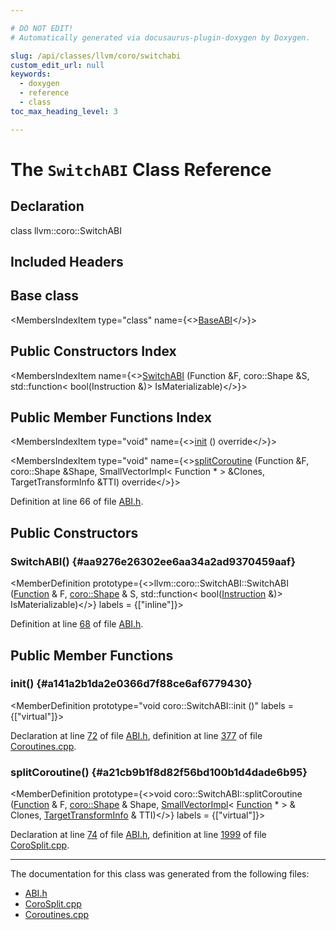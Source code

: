 ```yaml
---

# DO NOT EDIT!
# Automatically generated via docusaurus-plugin-doxygen by Doxygen.

slug: /api/classes/llvm/coro/switchabi
custom_edit_url: null
keywords:
  - doxygen
  - reference
  - class
toc_max_heading_level: 3

---
```





# The `SwitchABI` Class Reference

<DoxygenPage pluginConfig={pluginConfig}>



## Declaration

<CodeBlock>class llvm::coro::SwitchABI</CodeBlock>

## Included Headers

<IncludesList>
<IncludesListItem
  filePath="llvm/Transforms/Coroutines/ABI.h"
  permalink="/docs/api/files/include/include/llvm/include/llvm/transforms/include/llvm/transforms/coroutines/abi-h"
  isLocal="true" />
</IncludesList>

## Base class

<MembersIndex>

<MembersIndexItem
  type="class"
  name={<><a href="/docs/api/classes/llvm/coro/baseabi">BaseABI</a></>}>
</MembersIndexItem>

</MembersIndex>

## Public Constructors Index

<MembersIndex>

<MembersIndexItem
  name={<><a href="#aa9276e26302ee6aa34a2ad9370459aaf">SwitchABI</a> (Function &amp;F, coro::Shape &amp;S, std::function&lt; bool(Instruction &amp;)&gt; IsMaterializable)</>}>
</MembersIndexItem>

</MembersIndex>

## Public Member Functions Index

<MembersIndex>

<MembersIndexItem
  type="void"
  name={<><a href="#a141a2b1da2e0366d7f88ce6af6779430">init</a> () override</>}>
</MembersIndexItem>

<MembersIndexItem
  type="void"
  name={<><a href="#a21cb9b1f8d82f56bd100b1d4dade6b95">splitCoroutine</a> (Function &amp;F, coro::Shape &amp;Shape, SmallVectorImpl&lt; Function &#42; &gt; &amp;Clones, TargetTransformInfo &amp;TTI) override</>}>
</MembersIndexItem>

</MembersIndex>


Definition at line 66 of file <a href="/docs/api/files/include/include/llvm/include/llvm/transforms/include/llvm/transforms/coroutines/abi-h">ABI.h</a>.

<SectionDefinition>

## Public Constructors

### SwitchABI() {#aa9276e26302ee6aa34a2ad9370459aaf}

<MemberDefinition
  prototype={<>llvm::coro::SwitchABI::SwitchABI (<a href="/docs/api/classes/llvm/function">Function</a> &amp; F, <a href="/docs/api/structs/llvm/coro/shape">coro::Shape</a> &amp; S, std::function&lt; bool(<a href="/docs/api/classes/llvm/instruction">Instruction</a> &amp;)&gt; IsMaterializable)</>}
  labels = {["inline"]}>

Definition at line <a href="/docs/api/files/include/include/llvm/include/llvm/transforms/include/llvm/transforms/coroutines/abi-h/#l00068">68</a> of file <a href="/docs/api/files/include/include/llvm/include/llvm/transforms/include/llvm/transforms/coroutines/abi-h">ABI.h</a>.
</MemberDefinition>

</SectionDefinition>

<SectionDefinition>

## Public Member Functions

### init() {#a141a2b1da2e0366d7f88ce6af6779430}

<MemberDefinition
  prototype="void coro::SwitchABI::init ()"
  labels = {["virtual"]}>

Declaration at line <a href="/docs/api/files/include/include/llvm/include/llvm/transforms/include/llvm/transforms/coroutines/abi-h/#l00072">72</a> of file <a href="/docs/api/files/include/include/llvm/include/llvm/transforms/include/llvm/transforms/coroutines/abi-h">ABI.h</a>, definition at line <a href="/docs/api/files/lib/lib/transforms/lib/transforms/coroutines/coroutines-cpp/#l00377">377</a> of file <a href="/docs/api/files/lib/lib/transforms/lib/transforms/coroutines/coroutines-cpp">Coroutines.cpp</a>.
</MemberDefinition>

### splitCoroutine() {#a21cb9b1f8d82f56bd100b1d4dade6b95}

<MemberDefinition
  prototype={<>void coro::SwitchABI::splitCoroutine (<a href="/docs/api/classes/llvm/function">Function</a> &amp; F, <a href="/docs/api/structs/llvm/coro/shape">coro::Shape</a> &amp; Shape, <a href="/docs/api/classes/llvm/smallvectorimpl">SmallVectorImpl</a>&lt; <a href="/docs/api/classes/llvm/function">Function</a> &#42; &gt; &amp; Clones, <a href="/docs/api/classes/llvm/targettransforminfo">TargetTransformInfo</a> &amp; TTI)</>}
  labels = {["virtual"]}>

Declaration at line <a href="/docs/api/files/include/include/llvm/include/llvm/transforms/include/llvm/transforms/coroutines/abi-h/#l00074">74</a> of file <a href="/docs/api/files/include/include/llvm/include/llvm/transforms/include/llvm/transforms/coroutines/abi-h">ABI.h</a>, definition at line <a href="/docs/api/files/lib/lib/transforms/lib/transforms/coroutines/corosplit-cpp/#l01999">1999</a> of file <a href="/docs/api/files/lib/lib/transforms/lib/transforms/coroutines/corosplit-cpp">CoroSplit.cpp</a>.
</MemberDefinition>

</SectionDefinition>

<hr/>

The documentation for this class was generated from the following files:

<ul>
<li><a href="/docs/api/files/include/include/llvm/include/llvm/transforms/include/llvm/transforms/coroutines/abi-h">ABI.h</a></li>
<li><a href="/docs/api/files/lib/lib/transforms/lib/transforms/coroutines/corosplit-cpp">CoroSplit.cpp</a></li>
<li><a href="/docs/api/files/lib/lib/transforms/lib/transforms/coroutines/coroutines-cpp">Coroutines.cpp</a></li>
</ul>

</DoxygenPage>
